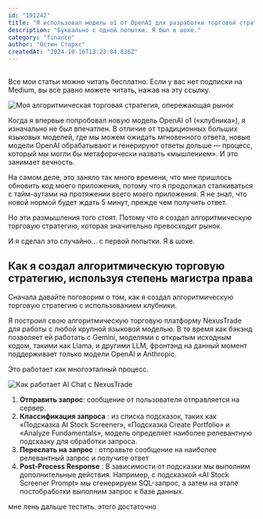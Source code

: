 ```yaml
---
id: "191242"
title: "Я использовал модель o1 от OpenAI для разработки торговой стратегии. Она РАЗЬЁБЫВАЕТ рынок"
description: "Буквально с одной попытки. Я был в шоке."
category: "finance"
author: "Остин Старкс"
createdAt: "2024-10-16T13:23:04.836Z"
---
```


## 
Все мои статьи можно читать бесплатно. Если у вас нет подписки на Medium, вы все равно можете читать, нажав на эту ссылку.

![Моя алгоритмическая торговая стратегия, опережающая рынок](https://miro.medium.com/v2/resize:fit:1400/format:webp/1*MuD60qiJYZ1GJSSraELZpg.png)

Когда я впервые попробовал новую модель OpenAI o1 («клубника»), я изначально не был впечатлен. В отличие от традиционных больших языковых моделей, где мы можем ожидать мгновенного ответа, новые модели OpenAI обрабатывают и генерируют ответы дольше — процесс, который мы могли бы метафорически назвать «мышлением». И это занимает вечность.

На самом деле, это заняло так много времени, что мне пришлось обновить код моего приложения, потому что я продолжал сталкиваться с тайм-аутами на протяжении всего моего приложения. Я не знал, что новой нормой будет ждать 5 минут, прежде чем получить ответ.

Но эти размышления того стоят. Потому что я создал алгоритмическую торговую стратегию, которая значительно превосходит рынок.

И я сделал это случайно... с первой попытки. Я в шоке.

## Как я создал алгоритмическую торговую стратегию, используя степень магистра права
Сначала давайте поговорим о том, как я создал алгоритмическую торговую стратегию с использованием клубники.

Я построил свою алгоритмическую торговую платформу NexusTrade для работы с любой крупной языковой моделью. В то время как бэкэнд позволяет ей работать с Gemini, моделями с открытым исходным кодом, такими как Llama, и другими LLM, фронтэнд на данный момент поддерживает только модели OpenAI и Anthropic.

Это работает как многоэтапный процесс.


![Как работает AI Chat с NexusTrade](https://miro.medium.com/v2/resize:fit:1400/format:webp/1*liT-wDvAILwWsRLrXXTzng.png)

1. **Отправить запрос**: сообщение от пользователя отправляется на сервер.
2. **Классификация запроса** : из списка подсказок, таких как «Подсказка AI Stock Screener», «Подсказка Create Portfolio» и «Analyze Fundamentals», модель определяет наиболее релевантную подсказку для обработки запроса.
3. **Переслать на запрос** : отправьте сообщение на наиболее релевантный запрос и получите ответ
4. **Post-Process Response** : В зависимости от подсказки мы выполним дополнительные действия. Например, с подсказкой «AI Stock Screener Prompt» мы сгенерируем SQL-запрос, а затем на этапе постобработки выполним запрос к базе данных.


мне лень дальше тестить. этого достаточно
